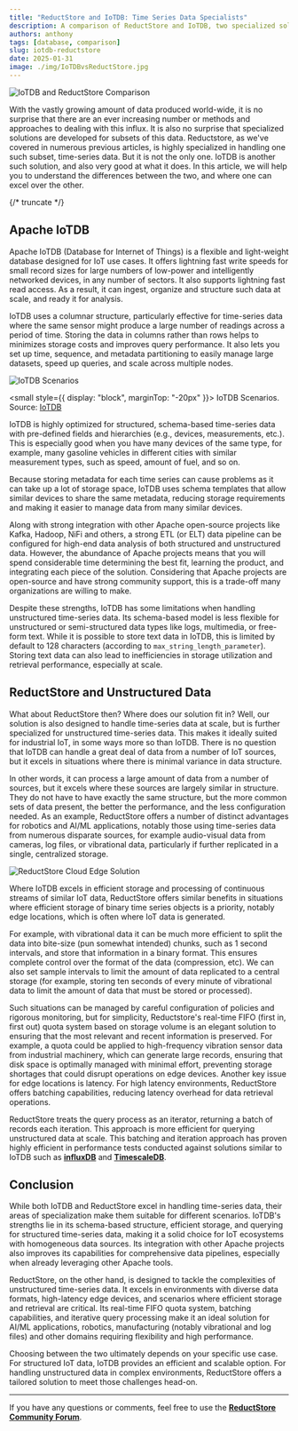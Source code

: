 ```yaml
---
title: "ReductStore and IoTDB: Time Series Data Specialists"
description: A comparison of ReductStore and IoTDB, two specialized solutions for handling time-series data. Learn about their strengths and differences to determine which is best suited for your use case.
authors: anthony
tags: [database, comparison]
slug: iotdb-reductstore
date: 2025-01-31
image: ./img/IoTDBvsReductStore.jpg
---
```


![IoTDB and ReductStore Comparison](./img/IoTDBvsReductStore.jpg)

With the vastly growing amount of data produced world-wide, it is no surprise that there are an ever increasing number or methods and approaches to dealing with this influx. It is also no surprise that specialized solutions are developed for subsets of this data. Reductstore, as we've covered in numerous previous articles, is highly specialized in handling one such subset, time-series data. But it is not the only one. IoTDB is another such solution, and also very good at what it does. In this article, we will help you to understand the differences between the two, and where one can excel over the other.

{/* truncate */}

## Apache IoTDB

Apache IoTDB (Database for Internet of Things) is a flexible and light-weight database designed for IoT use cases. It offers lightning fast write speeds for small record sizes for large numbers of low-power and intelligently networked devices, in any number of sectors. It also supports lightning fast read access. As a result, it can ingest, organize and structure such data at scale, and ready it for analysis.

IoTDB uses a columnar structure, particularly effective for time-series data where the same sensor might produce a large number of readings across a period of time. Storing the data in columns rather than rows helps to minimizes storage costs and improves query performance. It also lets you set up time, sequence, and metadata partitioning to easily manage large datasets, speed up queries, and scale across multiple nodes.

![IoTDB Scenarios](./img/iotdb_scenarios.png)

<small style={{ display: "block", marginTop: "-20px" }}>
  IoTDB Scenarios. Source: [IoTDB](https://iotdb.apache.org/)
</small>

IoTDB is highly optimized for structured, schema-based time-series data with pre-defined fields and hierarchies (e.g., devices, measurements, etc.). This is especially good when you have many devices of the same type, for example, many gasoline vehicles in different cities with similar measurement types, such as speed, amount of fuel, and so on.

Because storing metadata for each time series can cause problems as it can take up a lot of storage space, IoTDB uses schema templates that allow similar devices to share the same metadata, reducing storage requirements and making it easier to manage data from many similar devices.

Along with strong integration with other Apache open-source projects like Kafka, Hadoop, NiFi and others, a strong ETL (or ELT) data pipeline can be configured for high-end data analysis of both structured and unstructured data. However, the abundance of Apache projects means that you will spend considerable time determining the best fit, learning the product, and integrating each piece of the solution. Considering that Apache projects are open-source and have strong community support, this is a trade-off many organizations are willing to make.

Despite these strengths, IoTDB has some limitations when handling unstructured time-series data. Its schema-based model is less flexible for unstructured or semi-structured data types like logs, multimedia, or free-form text. While it is possible to store text data in IoTDB, this is limited by default to 128 characters (according to `max_string_length_parameter`). Storing text data can also lead to inefficiencies in storage utilization and retrieval performance, especially at scale.

## ReductStore and Unstructured Data

What about ReductStore then? Where does our solution fit in? Well, our solution is also designed to handle time-series data at scale, but is further specialized for unstructured time-series data. This makes it ideally suited for industrial IoT, in some ways more so than IoTDB. There is no question that IoTDB can handle a great deal of data from a number of IoT sources, but it excels in situations where there is minimal variance in data structure.

In other words, it can process a large amount of data from a number of sources, but it excels where these sources are largely similar in structure. They do not have to have exactly the same structure, but the more common sets of data present, the better the performance, and the less configuration needed. As an example, ReductStore offers a number of distinct advantages for robotics and AI/ML applications, notably those using time-series data from numerous disparate sources, for example audio-visual data from cameras, log files, or vibrational data, particularly if further replicated in a single, centralized storage.

![ReductStore Cloud Edge Solution](./img/cloud_edge_solution.drawio.png)

Where IoTDB excels in efficient storage and processing of continuous streams of similar IoT data, ReductStore offers similar benefits in situations where efficient storage of binary time series objects is a priority, notably edge locations, which is often where IoT data is generated.

For example, with vibrational data it can be much more efficient to split the data into bite-size (pun somewhat intended) chunks, such as 1 second intervals, and store that information in a binary format. This ensures complete control over the format of the data (compression, etc). We can also set sample intervals to limit the amount of data replicated to a central storage (for example, storing ten seconds of every minute of vibrational data to limit the amount of data that must be stored or processed).

Such situations can be managed by careful configuration of policies and rigorous monitoring, but for simplicity, Reductstore's real-time FIFO (first in, first out) quota system based on storage volume is an elegant solution to ensuring that the most relevant and recent information is preserved. For example, a quota could be applied to high-frequency vibration sensor data from industrial machinery, which can generate large records, ensuring that disk space is optimally managed with minimal effort, preventing storage shortages that could disrupt operations on edge devices. Another key issue for edge locations is latency. For high latency environments, ReductStore offers batching capabilities, reducing latency overhead for data retrieval operations.

ReductStore treats the query process as an iterator, returning a batch of records each iteration. This approach is more efficient for querying unstructured data at scale. This batching and iteration approach has proven highly efficient in performance tests conducted against solutions similar to IoTDB such as [**influxDB**](/blog/comparison/iot/reductstore-benchmark) and [**TimescaleDB**](/blog/comparisons/iot/reductstore-vs-timescaledb).

## Conclusion

While both IoTDB and ReductStore excel in handling time-series data, their areas of specialization make them suitable for different scenarios. IoTDB's strengths lie in its schema-based structure, efficient storage, and querying for structured time-series data, making it a solid choice for IoT ecosystems with homogeneous data sources. Its integration with other Apache projects also improves its capabilities for comprehensive data pipelines, especially when already leveraging other Apache tools.

ReductStore, on the other hand, is designed to tackle the complexities of unstructured time-series data. It excels in environments with diverse data formats, high-latency edge devices, and scenarios where efficient storage and retrieval are critical. Its real-time FIFO quota system, batching capabilities, and iterative query processing make it an ideal solution for AI/ML applications, robotics, manufacturing (notably vibrational and log files) and other domains requiring flexibility and high performance.

Choosing between the two ultimately depends on your specific use case. For structured IoT data, IoTDB provides an efficient and scalable option. For handling unstructured data in complex environments, ReductStore offers a tailored solution to meet those challenges head-on.

---

If you have any questions or comments, feel free to use the [**ReductStore Community Forum**](https://community.reduct.store/signup).
